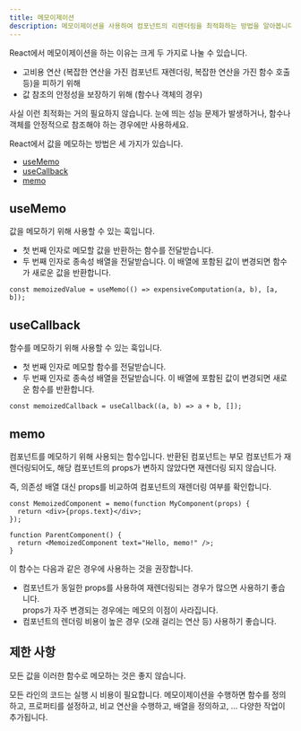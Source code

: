 ```yaml
---
title: 메모이제이션
description: 메모이제이션을 사용하여 컴포넌트의 리렌더링을 최적화하는 방법을 알아봅니다.
---
```


React에서 메모이제이션을 하는 이유는 크게 두 가지로 나눌 수 있습니다.

- 고비용 연산 (복잡한 연산을 가진 컴포넌트 재렌더링, 복잡한 연산을 가진 함수 호출 등)을 피하기 위해
- 값 참조의 안정성을 보장하기 위해 (함수나 객체의 경우)


<Aside type="caution" title="사용 시기">
사실 이런 최적화는 거의 필요하지 않습니다. 눈에 띄는 성능 문제가 발생하거나, 함수나 객체를 안정적으로 참조해야 하는 경우에만 사용하세요.
</Aside>

React에서 값을 메모하는 방법은 세 가지가 있습니다.

- [useMemo](https://react.dev/reference/react/useMemo)
- [useCallback](https://react.dev/reference/react/useCallback)
- [memo](https://react.dev/reference/react/memo)

## useMemo

값을 메모하기 위해 사용할 수 있는 훅입니다.

- 첫 번째 인자로 메모할 값을 반환하는 함수를 전달받습니다.
- 두 번째 인자로 종속성 배열을 전달받습니다. 이 배열에 포함된 값이 변경되면 함수가 새로운 값을 반환합니다.

```tsx
const memoizedValue = useMemo(() => expensiveComputation(a, b), [a, b]);
```

## useCallback

함수를 메모하기 위해 사용할 수 있는 훅입니다.

- 첫 번째 인자로 메모할 함수를 전달받습니다.
- 두 번째 인자로 종속성 배열을 전달받습니다. 이 배열에 포함된 값이 변경되면 새로운 함수를 반환합니다.

```tsx
const memoizedCallback = useCallback((a, b) => a + b, []);
```

## memo

컴포넌트를 메모하기 위해 사용되는 함수입니다. 반환된 컴포넌트는 부모 컴포넌트가 재렌더링되어도, 해당 컴포넌트의 props가 변하지 않았다면 재렌더링 되지 않습니다.

즉, 의존성 배열 대신 props를 비교하여 컴포넌트의 재렌더링 여부를 확인합니다.

```tsx
const MemoizedComponent = memo(function MyComponent(props) {
  return <div>{props.text}</div>;
});

function ParentComponent() {
  return <MemoizedComponent text="Hello, memo!" />;
}
```

이 함수는 다음과 같은 경우에 사용하는 것을 권장합니다.

- 컴포넌트가 동일한 props를 사용하여 재렌더링되는 경우가 많으면 사용하기 좋습니다.
    <Aside type="caution" title="주의">
    props가 자주 변경되는 경우에는 메모의 이점이 사라집니다.
    </Aside>
- 컴포넌트의 렌더링 비용이 높은 경우 (오래 걸리는 연산 등) 사용하기 좋습니다.

## 제한 사항

모든 값을 이러한 함수로 메모하는 것은 좋지 않습니다.

모든 라인의 코드는 실행 시 비용이 필요합니다. 메모이제이션을 수행하면 함수를 정의하고, 프로퍼티를 설정하고, 비교 연산을 수행하고, 배열을 정의하고, ... 다양한 작업이 추가됩니다.
